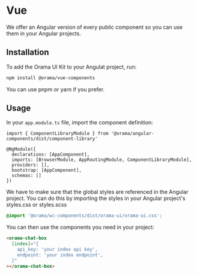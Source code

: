 
<Meta title="Usage/Frameworks/Vue" />

# Vue

We offer an Angular version of every public component so you can use them in your Angular projects.

## Installation

To add the Orama UI Kit to your Angulat project, run:

```bash
npm install @orama/vue-components
```
You can use pnpm or yarn if you prefer.

## Usage

In your `app.module.ts` file, import the component definition:

```tsx
import { ComponentLibraryModule } from '@orama/angular-components/dist/component-library'

@NgModule({
  declarations: [AppComponent],
  imports: [BrowserModule, AppRoutingModule, ComponentLibraryModule],
  providers: [],
  bootstrap: [AppComponent],
  schemas: []
})
```

We have to make sure that the global styles are referenced in the Angular project. 
You can do this by importing the styles in your Angular project's styles.css or styles.scss

```css
@import '@orama/wc-components/dist/orama-ui/orama-ui.css';
```

You can then use the components you need in your project:

```html
<orama-chat-box
  [index]="{
    api_key: 'your index api key',
    endpoint: 'your index endpoint',  
  }"
></orama-chat-box>
```
